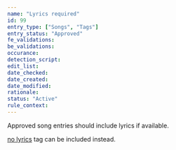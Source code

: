```yaml
---
name: "Lyrics required"
id: 99
entry_type: ["Songs", "Tags"]
entry_status: "Approved"
fe_validations:
be_validations:
occurance:
detection_script:
edit_list:
date_checked:
date_created:
date_modified:
rationale:
status: "Active"
rule_context:
---
```

Approved song entries should include lyrics if available.

[no lyrics](https://vocadb.net/T/310/) tag can be included instead.